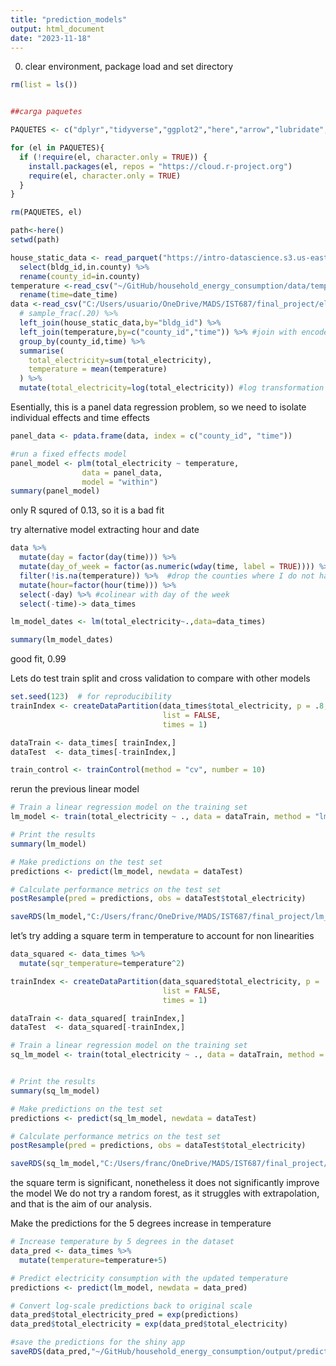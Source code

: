 ```yaml
---
title: "prediction_models"
output: html_document
date: "2023-11-18"
---
```



0. clear environment, package load and set directory
```r
rm(list = ls())


##carga paquetes

PAQUETES <- c("dplyr","tidyverse","ggplot2","here","arrow","lubridate","readxl","randomForest","plm","caret")

for (el in PAQUETES){
  if (!require(el, character.only = TRUE)) {
    install.packages(el, repos = "https://cloud.r-project.org")
    require(el, character.only = TRUE)
  }
}

rm(PAQUETES, el)

path<-here()
setwd(path)

```


```r
house_static_data <- read_parquet("https://intro-datascience.s3.us-east-2.amazonaws.com/SC-data/static_house_info.parquet") %>% 
  select(bldg_id,in.county) %>% 
  rename(county_id=in.county)
temperature <-read_csv("~/GitHub/household_energy_consumption/data/temperature.csv") %>% 
  rename(time=date_time)
data <-read_csv("C:/Users/usuario/OneDrive/MADS/IST687/final_project/electricity_consumption.csv") %>%
  # sample_frac(.20) %>% 
  left_join(house_static_data,by="bldg_id") %>% 
  left_join(temperature,by=c("county_id","time")) %>% #join with encoded data
  group_by(county_id,time) %>% 
  summarise(
    total_electricity=sum(total_electricity),
    temperature = mean(temperature)
  ) %>% 
  mutate(total_electricity=log(total_electricity)) #log transformation so the betas are interpreted as percentage increase/decrease


```

Esentially, this is a panel data regression problem, so we need to isolate individual effects and time effects
```r
panel_data <- pdata.frame(data, index = c("county_id", "time"))

#run a fixed effects model
panel_model <- plm(total_electricity ~ temperature, 
                data = panel_data, 
                model = "within")
summary(panel_model)

```
only R squred of 0.13, so it is a bad fit


try alternative model extracting hour and date
```r
data %>% 
  mutate(day = factor(day(time))) %>% 
  mutate(day_of_week = factor(as.numeric(wday(time, label = TRUE)))) %>% #start in sunday
  filter(!is.na(temperature)) %>%  #drop the counties where I do not have the temperature
  mutate(hour=factor(hour(time))) %>% 
  select(-day) %>% #colinear with day of the week
  select(-time)-> data_times

```

```r
lm_model_dates <- lm(total_electricity~.,data=data_times)

summary(lm_model_dates)
```
good fit, 0.99

Lets do test train split and cross validation to compare with other models
```r
set.seed(123)  # for reproducibility
trainIndex <- createDataPartition(data_times$total_electricity, p = .8, 
                                  list = FALSE, 
                                  times = 1)

dataTrain <- data_times[ trainIndex,]
dataTest  <- data_times[-trainIndex,]

train_control <- trainControl(method = "cv", number = 10)

```

rerun the previous linear model
```r
# Train a linear regression model on the training set
lm_model <- train(total_electricity ~ ., data = dataTrain, method = "lm", trControl = train_control)

# Print the results
summary(lm_model)

# Make predictions on the test set
predictions <- predict(lm_model, newdata = dataTest)

# Calculate performance metrics on the test set
postResample(pred = predictions, obs = dataTest$total_electricity)

saveRDS(lm_model,"C:/Users/franc/OneDrive/MADS/IST687/final_project/lm_model.rds")

```

let's try adding a square term in temperature to account for non linearities
```r
data_squared <- data_times %>% 
  mutate(sqr_temperature=temperature^2)

trainIndex <- createDataPartition(data_squared$total_electricity, p = .8, 
                                  list = FALSE, 
                                  times = 1)

dataTrain <- data_squared[ trainIndex,]
dataTest  <- data_squared[-trainIndex,]

# Train a linear regression model on the training set
sq_lm_model <- train(total_electricity ~ ., data = dataTrain, method = "lm", trControl = train_control)


# Print the results
summary(sq_lm_model)

# Make predictions on the test set
predictions <- predict(sq_lm_model, newdata = dataTest)

# Calculate performance metrics on the test set
postResample(pred = predictions, obs = dataTest$total_electricity)

saveRDS(sq_lm_model,"C:/Users/franc/OneDrive/MADS/IST687/final_project/sq_lm_model.rds")


```
the square term is significant, nonetheless it does not significantly improve the model
We do not try a random forest, as it struggles with extrapolation, and that is the aim of our analysis.



Make the predictions for the 5 degrees increase in temperature
```r
# Increase temperature by 5 degrees in the dataset
data_pred <- data_times %>% 
  mutate(temperature=temperature+5) 

# Predict electricity consumption with the updated temperature
predictions <- predict(lm_model, newdata = data_pred)

# Convert log-scale predictions back to original scale
data_pred$total_electricity_pred = exp(predictions)
data_pred$total_electricity = exp(data_pred$total_electricity)

#save the predictions for the shiny app
saveRDS(data_pred,"~/GitHub/household_energy_consumption/output/predictions.rds")
```

